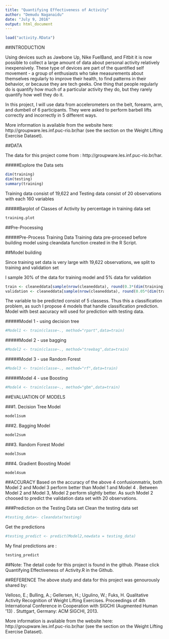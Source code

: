 ```yaml
---
title: "Quantifying Effectiveness of Activity"
author: "Demudu Naganaidu"
date: "July 9, 2016"
output: html_document
---
```


```r
load("activity.RData")

```


##INTRODUCTION

Using devices such as Jawbone Up, Nike FuelBand, and Fitbit it is now possible to collect a large amount of data about personal activity relatively inexpensively. These type of devices are part of the quantified self movement - a group of enthusiasts who take measurements about themselves regularly to improve their health, to find patterns in their behavior, or because they are tech geeks. One thing that people regularly do is quantify how much of a particular activity they do, but they rarely quantify how well they do it.

In this project, I will use data from accelerometers on the belt, forearm, arm, and dumbell of 6 participants. They were asked to perform barbell lifts correctly and incorrectly in 5 different ways. 

More information is available from the website here: http://groupware.les.inf.puc-rio.br/har (see the section on the Weight Lifting Exercise Dataset).

##DATA

The data for this project come from : http://groupware.les.inf.puc-rio.br/har. 


#####Explore the Data sets
```r
dim(training)
dim(testing)
summary(training)
```
Training data consist of 19,622  and Testing data consist of 20 observations with each 160 variables

#####Barplot of Classes of Activity by percentage in training data set


```r
training.plot
```


##Pre-Processing

#####Pre-Process Training Data
Training data pre-procesed before building model using cleandata function created in the R Script.

<!-- cleandata <- function(myData) { -->
<!--   # following variables are no use for our predictions -->
<!--   # X - only a running number of observations -->
<!--   # user_name - name is person who was doing the activity -->
<!--   # raw_timestamp_part_1 & raw_timestamp_part_2 -  -->
<!--   # cvtd_timestamp  -->
<!--   # new_window &  num_window  -->

<!--   myData <- myData[,-c(1:7)] -->

<!--   #remove those variables with percentage of NA's exit 95% -->

<!--   drops <- (colSums(is.na(myData))> round(dim(myData)[1])*0.95) -->
<!--   myData <- myData[ , !(drops)] -->

<!--   # Removing zero covariates -->

<!--   nsv <- nearZeroVar(myData, saveMetrics = TRUE) -->
<!--   myData <- myData[nsv$nzv==FALSE]   -->
<!-- } -->
  


##Model building

Since training set data is very large with 19,622 observations, we split to training and validation set

I sample 30% of the data for training model and 5% data for validation
```r
train <- cleaneddata[sample(nrow(cleaneddata), round(0.3*(dim(training)[1]))), ]
validation <- cleaneddata[sample(nrow(cleaneddata), round(0.05*(dim(training)[1]))), ]
```


The variable to be predicted consist of 5 classess. Thus this a classification problem, as such I propose 4 models that handle classification prediction. Model with best aacuracy will used for prediction with testing data.

#####Model 1 - using decision tree
```r
#Model1 <- train(classe~., method="rpart",data=train)
```

#####Model 2 - use bagging
```r
#Model2 <- train(classe~., method="treebag",data=train)
```

#####Model 3 - use Random Forest

```r
#Model3 <- train(classe~., method="rf",data=train)
```


#####Model 4 - use Boosting
```r
#Model4 <- train(classe~., method="gbm",data=train)
```

##EVALUATION OF MODELS

###1. Decision Tree Model
```r
model1sum 
```

###2. Bagging Model
```r
model2sum 
```

###3. Random Forest Model
```r
model3sum 
```

###4. Gradient Boosting Model
```r
model4sum 
```
##ACCURACY
Based on the accuracy of the above 4 confusionmatrix, both Model 2 and Model 3 perform better than Model 1 and Model 4 . Between Model 2 and Model 3, Model 2 perform slightly better. As such Model 2 choosed to predict the validation data set with 20 observations.

###Prediction on the Testing Data set
Clean the testing data set
```r

#testing_data<- cleandata(testing)
```

Get the predictions
```r
#testing_predict <- predict(Model2,newdata = testing_data)
```

My final predictions are :
```r
testing_predict
```

##Note: The detail code for this project is found in the github. Please click Quantifying Effectiveness of Activity.R in the Github.

##REFERENCE
The above study and data for this project was genourously shared by:

Velloso, E.; Bulling, A.; Gellersen, H.; Ugulino, W.; Fuks, H. Qualitative Activity Recognition of Weight Lifting Exercises. Proceedings of 4th International Conference in Cooperation with SIGCHI (Augmented Human '13) . Stuttgart, Germany: ACM SIGCHI, 2013.

More information is available from the website here: http://groupware.les.inf.puc-rio.br/har (see the section on the Weight Lifting Exercise Dataset). 


